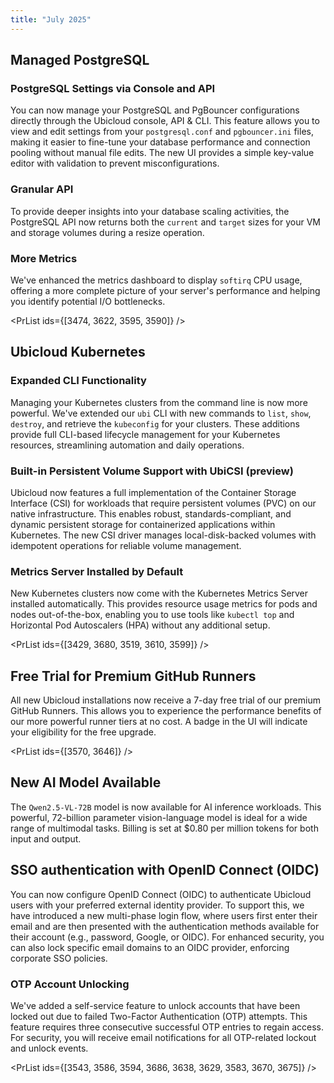 ```yaml
---
title: "July 2025"
---
```



## Managed PostgreSQL

### PostgreSQL Settings via Console and API

You can now manage your PostgreSQL and PgBouncer configurations directly through the Ubicloud console, API & CLI. This feature allows you to view and edit settings from your `postgresql.conf` and `pgbouncer.ini` files, making it easier to fine-tune your database performance and connection pooling without manual file edits. The new UI provides a simple key-value editor with validation to prevent misconfigurations.

### Granular API 

To provide deeper insights into your database scaling activities, the PostgreSQL API now returns both the `current` and `target` sizes for your VM and storage volumes during a resize operation.

### More Metrics

We've enhanced the metrics dashboard to display `softirq` CPU usage, offering a more complete picture of your server's performance and helping you identify potential I/O bottlenecks.

<PrList ids={[3474, 3622, 3595, 3590]} />

## Ubicloud Kubernetes

### Expanded CLI Functionality

Managing your Kubernetes clusters from the command line is now more powerful. We've extended our `ubi` CLI with new commands to `list`, `show`, `destroy`, and retrieve the `kubeconfig` for your clusters. These additions provide full CLI-based lifecycle management for your Kubernetes resources, streamlining automation and daily operations.

### Built-in Persistent Volume Support with UbiCSI (preview)

Ubicloud now features a full implementation of the Container Storage Interface (CSI) for workloads that require persistent volumes (PVC) on our native infrastructure. This enables robust, standards-compliant, and dynamic persistent storage for containerized applications within Kubernetes. The new CSI driver manages local-disk-backed volumes with idempotent operations for reliable volume management.

### Metrics Server Installed by Default

New Kubernetes clusters now come with the Kubernetes Metrics Server installed automatically. This provides resource usage metrics for pods and nodes out-of-the-box, enabling you to use tools like `kubectl top` and Horizontal Pod Autoscalers (HPA) without any additional setup.

<PrList ids={[3429, 3680, 3519, 3610, 3599]} />

## Free Trial for Premium GitHub Runners

All new Ubicloud installations now receive a 7-day free trial of our premium GitHub Runners. This allows you to experience the performance benefits of our more powerful runner tiers at no cost. A badge in the UI will indicate your eligibility for the free upgrade.

<PrList ids={[3570, 3646]} />

## New AI Model Available

The `Qwen2.5-VL-72B` model is now available for AI inference workloads. This powerful, 72-billion parameter vision-language model is ideal for a wide range of multimodal tasks. Billing is set at $0.80 per million tokens for both input and output.

## SSO authentication with OpenID Connect (OIDC)

You can now configure OpenID Connect (OIDC) to authenticate Ubicloud users with your preferred external identity provider. To support this, we have introduced a new multi-phase login flow, where users first enter their email and are then presented with the authentication methods available for their account (e.g., password, Google, or OIDC). For enhanced security, you can also lock specific email domains to an OIDC provider, enforcing corporate SSO policies.

### OTP Account Unlocking

We've added a self-service feature to unlock accounts that have been locked out due to failed Two-Factor Authentication (OTP) attempts. This feature requires three consecutive successful OTP entries to regain access. For security, you will receive email notifications for all OTP-related lockout and unlock events.

<PrList ids={[3543, 3586, 3594, 3686, 3638, 3629, 3583, 3670, 3675]} />
